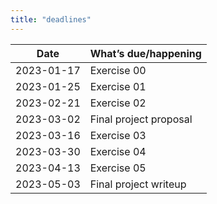 ```yaml
---
title: "deadlines"
---
```


| Date      | What's due/happening |
|-----------|----------------------|
| 2023-01-17   | Exercise 00 |
| 2023-01-25 | Exercise 01 |
| 2023-02-21  | Exercise 02 |
| 2023-03-02 | Final project proposal |
| 2023-03-16  | Exercise 03 |
| 2023-03-30  | Exercise 04 |
| 2023-04-13 | Exercise 05 |
| 2023-05-03  | Final project writeup |